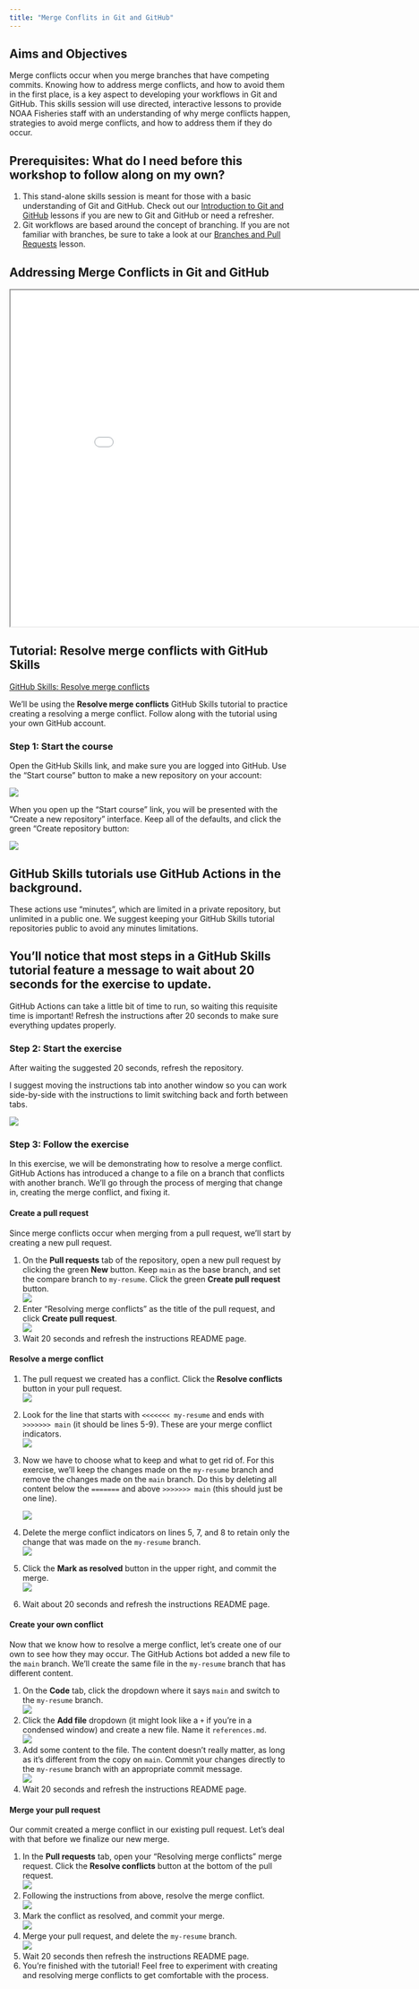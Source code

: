 ```yaml
---
title: "Merge Conflits in Git and GitHub"
---
```


## Aims and Objectives

Merge conflicts occur when you merge branches that have competing commits. Knowing how to address merge conflicts, and how to avoid them in the first place, is a key aspect to developing your workflows in Git and GitHub. This skills session will use directed, interactive lessons to provide NOAA Fisheries staff with an understanding of why merge conflicts happen, strategies to avoid merge conflicts, and how to address them if they do occur.

## Prerequisites: What do I need before this workshop to follow along on my own?

1.  This stand-alone skills session is meant for those with a basic understanding of Git and GitHub. Check out our [Introduction to Git and GitHub](../intro/intro.qmd) lessons if you are new to Git and GitHub or need a refresher.
2.  Git workflows are based around the concept of branching. If you are not familiar with branches, be sure to take a look at our [Branches and Pull Requests](../branches/branches.qmd) lesson.

## Addressing Merge Conflicts in Git and GitHub

<iframe class="slide-deck" src="../../slides/merge-conflicts.html" width="900" height="600">

</iframe>

## Tutorial: Resolve merge conflicts with GitHub Skills

[GitHub Skills: Resolve merge conflicts](https://github.com/skills/resolve-merge-conflicts)

We'll be using the **Resolve merge conflicts** GitHub Skills tutorial to practice creating a resolving a merge conflict. Follow along with the tutorial using your own GitHub account.

### Step 1: Start the course

Open the GitHub Skills link, and make sure you are logged into GitHub. Use the "Start course" button to make a new repository on your account:

![](images/paste-1.png)

When you open up the "Start course" link, you will be presented with the "Create a new repository" interface. Keep all of the defaults, and click the green "Create repository button:

![](images/paste-2.png)

::: callout-important
## GitHub Skills tutorials use GitHub Actions in the background.

These actions use "minutes", which are limited in a private repository, but unlimited in a public one. We suggest keeping your GitHub Skills tutorial repositories public to avoid any minutes limitations.
:::

::: callout-tip
## You'll notice that most steps in a GitHub Skills tutorial feature a message to wait about 20 seconds for the exercise to update.

GitHub Actions can take a little bit of time to run, so waiting this requisite time is important! Refresh the instructions after 20 seconds to make sure everything updates properly.
:::

### Step 2: Start the exercise

After waiting the suggested 20 seconds, refresh the repository.

::: callout-tip
I suggest moving the instructions tab into another window so you can work side-by-side with the instructions to limit switching back and forth between tabs.

![](images/paste-3.png)
:::

### Step 3: Follow the exercise

In this exercise, we will be demonstrating how to resolve a merge conflict. GitHub Actions has introduced a change to a file on a branch that conflicts with another branch. We'll go through the process of merging that change in, creating the merge conflict, and fixing it.

#### Create a pull request

Since merge conflicts occur when merging from a pull request, we'll start by creating a new pull request.

1.  On the **Pull requests** tab of the repository, open a new pull request by clicking the green **New** button. Keep `main` as the base branch, and set the compare branch to `my-resume`. Click the green **Create pull request** button.\
    ![](images/paste-4.png)
2.  Enter "Resolving merge conflicts" as the title of the pull request, and click **Create pull request**.\
    ![](images/paste-5.png)
3.  Wait 20 seconds and refresh the instructions README page.

#### Resolve a merge conflict

1.  The pull request we created has a conflict. Click the **Resolve conflicts** button in your pull request.\
    ![](images/paste-6.png)

2.  Look for the line that starts with `<<<<<<< my-resume` and ends with `>>>>>>> main` (it should be lines 5-9). These are your merge conflict indicators.\
    ![](images/paste-7.png)

3.  Now we have to choose what to keep and what to get rid of. For this exercise, we'll keep the changes made on the `my-resume` branch and remove the changes made on the `main` branch. Do this by deleting all content below the `=======` and above `>>>>>>> main` (this should just be one line).

    ![](images/paste-8.png)

4.  Delete the merge conflict indicators on lines 5, 7, and 8 to retain only the change that was made on the `my-resume` branch.\
    ![](images/paste-9.png)

5.  Click the **Mark as resolved** button in the upper right, and commit the merge.\
    ![](images/paste-11.png)

6.  Wait about 20 seconds and refresh the instructions README page.

#### Create your own conflict

Now that we know how to resolve a merge conflict, let's create one of our own to see how they may occur. The GitHub Actions bot added a new file to the `main` branch. We'll create the same file in the `my-resume` branch that has different content.

1.  On the **Code** tab, click the dropdown where it says `main` and switch to the `my-resume` branch.\
    ![](images/paste-12.png)
2.  Click the **Add file** dropdown (it might look like a `+` if you're in a condensed window) and create a new file. Name it `references.md`.\
    ![](images/paste-13.png)
3.  Add some content to the file. The content doesn't really matter, as long as it's different from the copy on `main`. Commit your changes directly to the `my-resume` branch with an appropriate commit message.\
    ![](images/paste-14.png)
4.  Wait 20 seconds and refresh the instructions README page.

#### Merge your pull request

Our commit created a merge conflict in our existing pull request. Let's deal with that before we finalize our new merge.

1.  In the **Pull requests** tab, open your "Resolving merge conflicts" merge request. Click the **Resolve conflicts** button at the bottom of the pull request.\
    ![](images/paste-15.png)
2.  Following the instructions from above, resolve the merge conflict.\
    ![](images/paste-16.png)
3.  Mark the conflict as resolved, and commit your merge.\
    ![](images/paste-17.png)
4.  Merge your pull request, and delete the `my-resume` branch.\
    ![](images/paste-18.png)
5.  Wait 20 seconds then refresh the instructions README page.
6.  You're finished with the tutorial! Feel free to experiment with creating and resolving merge conflicts to get comfortable with the process.